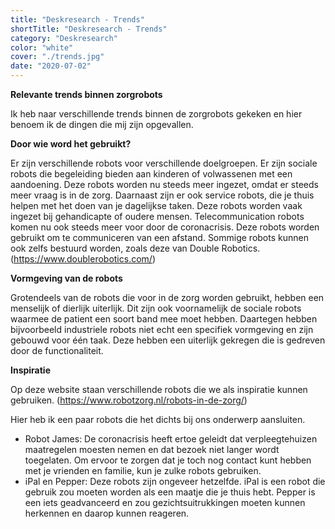 ```yaml
---
title: "Deskresearch - Trends"
shortTitle: "Deskresearch - Trends"
category: "Deskresearch"
color: "white"
cover: "./trends.jpg"
date: "2020-07-02"
---
```


**Relevante trends binnen zorgrobots**

Ik heb naar verschillende trends binnen de zorgrobots gekeken en hier benoem ik de dingen die mij zijn opgevallen.

**Door wie word het gebruikt?**

Er zijn verschillende robots voor verschillende doelgroepen. Er zijn sociale robots die begeleiding bieden aan kinderen of volwassenen met een aandoening. Deze robots worden nu steeds meer ingezet, omdat er steeds meer vraag is in de zorg. Daarnaast zijn er ook service robots, die je thuis helpen met het doen van je dagelijkse taken. Deze robots worden vaak ingezet bij gehandicapte of oudere mensen. Telecommunication robots komen nu ook steeds meer voor door de coronacrisis. Deze robots worden gebruikt om te communiceren van een afstand. Sommige robots kunnen ook zelfs bestuurd worden, zoals deze van Double Robotics. (https://www.doublerobotics.com/)

**Vormgeving van de robots**

Grotendeels van de robots die voor in de zorg worden gebruikt, hebben een menselijk of dierlijk uiterlijk. Dit zijn ook voornamelijk de sociale robots waarmee de patient een soort band mee moet hebben. Daartegen hebben bijvoorbeeld industriele robots niet echt een specifiek vormgeving en zijn gebouwd voor één taak. Deze hebben een uiterlijk gekregen die is gedreven door de functionaliteit.

**Inspiratie**

Op deze website staan verschillende robots die we als inspiratie kunnen gebruiken. (https://www.robotzorg.nl/robots-in-de-zorg/)

Hier heb ik een paar robots die het dichts bij ons onderwerp aansluiten.

- Robot James: De coronacrisis heeft ertoe geleidt dat verpleegtehuizen maatregelen moesten nemen en dat bezoek niet langer wordt toegelaten. Om ervoor te zorgen dat je toch nog contact kunt hebben met je vrienden en familie, kun je zulke robots gebruiken.
- iPal en Pepper: Deze robots zijn ongeveer hetzelfde. iPal is een robot die gebruik zou moeten worden als een maatje die je thuis hebt. Pepper is een iets geadvanceerd en zou gezichtsuitrukkingen moeten kunnen herkennen en daarop kunnen reageren.
